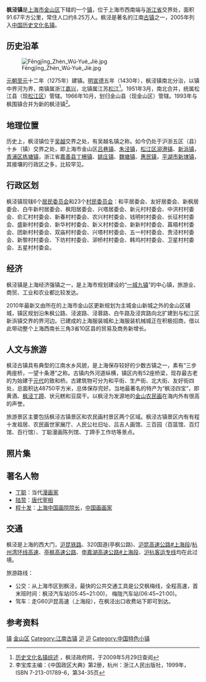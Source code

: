 {{中国乡级行政区
| 行政区全称 = 枫泾镇
| 景观照片文件名 = Fengjing Sanqiao.JPG
| 景观照片描述 = 枫泾三桥
| 汉语拼音 = fēngjīng zhèn
| 注音符號 = ㄈㄥ ㄐㄧㄥ ㄓㄣˋ
| 上级行政区 = [[上海市|上海市]][[金山区_(上海市)|金山区]]
| 行政区类别 = [[镇|镇]]
| 行政区划代码 = 310116102
| 地理坐标 = {{坐标|30.891|N|121.013|E|display=inline,title|scale:50000_region:CN}}
| 总面积 = 91.67[[平方公里|平方公里]]
| 户籍人口 = 39932人
| 户籍人口年份 = 2000年
| 常住人口 = 8.25万人
| 常住人口年份 = 2010
| 人口密度 =
| 行政区划 = 6个[[居委会|居委会]]、23个[[村委会|村委会]]
| 官方网站 = http://www.fengjing.gov.cn/
| 政府驻地 = 朱枫公路9880号
| 邮政编码 = 201501
|电话区号 = 21
| 毗邻行政区 = [[金山区_(上海市)|金山区]][[吕巷镇|吕巷镇]]、[[朱泾镇|朱泾镇]]、[[泖港镇|泖港镇]]、[[新浜镇|新浜镇]]，[[青浦区|青浦区]][[练塘镇|练塘镇]]，[[嘉善县|嘉善县]][[丁栅镇|丁栅镇]]、[[姚庄镇|姚庄镇]]、[[魏塘镇|魏塘镇]]、[[惠民镇|惠民镇]]，[[平湖市|平湖市]][[新埭镇|新埭镇]]
| 位置图文件名 = Location of Fengjing.svg
| 位置图描述 = 枫泾在上海市金山区的位置
}}
'''枫泾镇'''是[[上海市|上海市]][[金山区_(上海市)|金山区]]下辖的一个[[镇|镇]]，位于上海市西南端与[[浙江省|浙江省]]交界处，面积91.67平方公里，常住人口约8.25万人。枫泾是著名的江南[[古镇|古镇]]之一，2005年列入[[中国历史文化名镇|中国历史文化名镇]]。

== 历史沿革 ==
[[File:Fēngjīng_Zhèn_Wú-Yuè_Jiè.jpg|thumb]]

[[元朝|元朝]][[至元_(忽必烈)|至元]]十二年（1275年）建镇。[[明|明]][[宣德|宣德]]五年（1430年），枫泾镇南北分治，以镇中界河为界，南镇属浙江[[嘉兴|嘉兴]]，北镇属江苏[[松江|松江]]<ref name="gk">[http://www.fengjing.gov.cn/read.asp?id=5501 历史文化名镇综述] {{Wayback|url=http://www.fengjing.gov.cn/read.asp?id=5501 |date=20100419205821 }}，枫泾政府网，于2009年5月29日查阅</ref>。1951年3月，南北合并，统属松江县（现[[松江区|松江区]]）管辖。1966年10月，划归金山县（现金山区）管辖。1993年与枫围镇合并为新的枫泾镇<ref name="dd">李宝库主编：《中国政区大典》第2册，杭州：浙江人民出版社，1999年，ISBN 7-213-01789-6，第34-35页</ref>。

== 地理位置 ==

历史上，枫泾镇位于[[吴|吴]][[越|越]]交界之处，有吴越名镇之称。如今仍处于沪浙五区（县）十乡（镇）交界之处，即上海市金山区[[吕巷镇|吕巷镇]]、[[朱泾镇|朱泾镇]]，[[松江区|松江区]][[泖港镇|泖港镇]]、[[新浜镇|新浜镇]]，[[青浦区|青浦区]][[练塘镇|练塘镇]]，浙江省[[嘉善县|嘉善县]][[丁栅镇|丁栅镇]]、[[姚庄镇|姚庄镇]]、[[魏塘镇|魏塘镇]]、[[惠民镇|惠民镇]]，[[平湖市|平湖市]][[新埭镇|新埭镇]]，其接壤的行政区之多，比较罕见。

== 行政区划 ==
枫泾镇现辖6个[[居民委员会|居民委员会]]和23个[[村民委员会|村民委员会]]：和平居委会、友好居委会、新枫居委会、白牛新村居委会、枫阳居委会、兴塔居委会、新元村村委会、中洪村村委会、俞汇村村委会、新春村村委会、农兴村村委会、钱明村村委会、长征村村委会、盛新村村委会、新华村村委会、新义村村委会、新新村村委会、菖梧村村委会、团新村村委会、双庙村村委会、兴塔村村委会、五一村村委会、贵泾村村委会、新黎村村委会、下坊村村委会、泖桥村村委会、韩坞村村委会、卫星村村委会、五星村村委会。

== 经济 ==

枫泾镇是上海经济强镇之一，是上海市规划建设的“[[一城九镇|一城九镇]]”的中心镇，旅游业、商贸、工业和农业都比较发达。

2010年最新又由所在的上海市金山区更新规划为主城金山新城之外的金山区辅城，镇区规划沿朱枫公路、泾波路、泾蓉路、白牛路及泾宾路向北扩建到与松江区新浜镇交界的界河边。已建成的上海服装城和上海服装机械城正在积极招商，借以此带动整个上海西南长三角3省10区县的贸易及商务新增长。

== 人文与旅游 ==

枫泾古镇具有典型的江南水乡风貌，是上海保存较好的少数古镇之一，素有“三步两座桥，一望十条港”之称。古镇内外河道纵横，镇区内有52座桥梁，现存最古老的为始建于[[元代|元代]]的致和桥。古建筑物可分为和平街、生产街、北大街、友好街四处，总面积达48750平方米，总体保存完好。当地最著名的特产为“枫泾四宝”，即黄酒、[[枫泾丁蹄|枫泾丁蹄]]、状元糕和豆腐干。以枫泾为发源地的[[金山农民画|金山农民画]]在海内外有很高的声誉。

旅游景区主要包括枫泾古镇景区和农民画村景区两个区域。枫泾古镇景区内有有程十发祖居、农民画世家展厅、人民公社旧址、吕吉人画馆、三百园（百篮馆、百灯馆、百行馆）、丁聪漫画陈列馆、丁蹄手工作坊等景点。

== 照片集 ==
{{Gallery
|width = 280
|height = 
|lines = 1
|File:枫泾古镇景色.jpg|市河沿岸
|File:枫泾古镇.jpg|市河河景
|File:枫泾古镇河景.jpg|暮色
|File:Taipingqiao Bridge on Shihe River in Fengjing Town 3.jpg|泰平桥
}}

== 著名人物 ==

* [[丁聪|丁聪]]：当代[[漫画家|漫画家]]
* [[陆贽|陆贽]]：[[唐代|唐代]][[宰相|宰相]]
* [[程十发|程十发]]：[[上海中国画院|上海中国画院]][[院长|院长]]，[[中国画|中国画]][[画家|画家]]

== 交通 ==
枫泾是上海的西大门，[[沪昆铁路|沪昆铁路]]、320国道(亭枫公路)、[[G60沪昆高速（上海段）|沪昆高速公路#上海段]]/[[G92杭州湾环线（上海段）|杭州湾环线高速]]、[[S36亭枫高速|亭枫高速公路]]、[[S32申嘉湖高速|申嘉湖高速公路#上海段]]、[[沪杭客运专线|沪杭客运专线]]均在此过境。

旅游路线：
* 公交：从上海市区到枫泾，最快的公共交通工具是公交枫梅线，全程高速，首末班时间：枫泾汽车站(05:45~21:00)， 梅陇汽车站(06:45~21:00)。
* 驾车：走G60沪昆高速（上海段），在枫泾出口收费站下即可到达。

== 参考资料 ==
{{注脚}}

{{金山区行政区划}}
{{中国历史文化名镇}}
{{上海市历史文化风貌区}}
{{上海市功能性区域}}

[[Category:上海市金山区行政区划|镇]]
[[Category:上海乡镇|金山区]]
[[Category:江南古镇|Category:江南古镇]]
[[Category:中国历史文化名镇|沪]]
[[Category:国家4A级旅游景区|沪]]
[[Category:中国特色小镇|Category:中国特色小镇]]